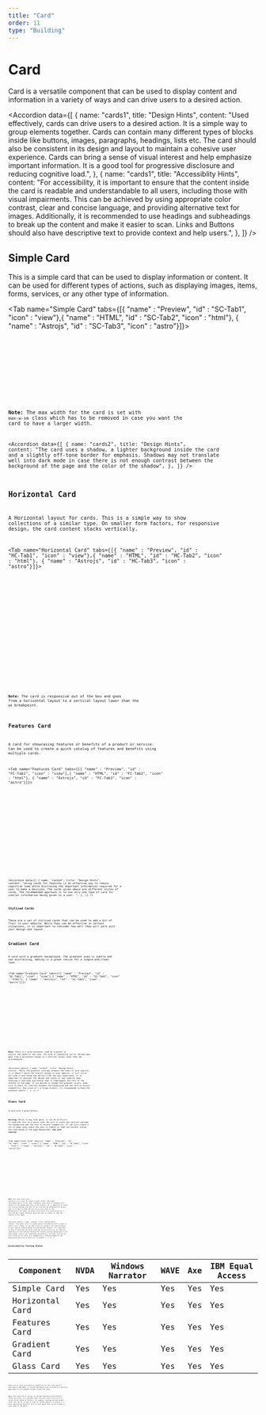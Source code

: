```yaml
---
title: "Card"
order: 11
type: "Building"
---
```



# Card

Card is a versatile component that can be used to display content and information in a variety of ways and can drive users to a desired action.

<Accordion
  data={[
    {
      name: "cards1",
      title: "Design Hints",
      content:
        "Used effectively, cards can drive users to a desired action. It is a simple way to group elements together. Cards can contain many different types of blocks inside like buttons, images, paragraphs, headings, lists etc. The card should also be consistent in its design and layout to maintain a cohesive user experience. Cards can bring a sense of visual interest and help emphasize important information. It is a good tool for progressive disclosure and reducing cognitive load.",
    },
    {
      name: "cards1",
      title: "Accessiblity Hints",
      content:
        "For accessibility, it is important to ensure that the content inside the card is readable and understandable to all users, including those with visual impairments. This can be achieved by using appropriate color contrast, clear and concise language, and providing alternative text for images. Additionally, it is recommended to use headings and subheadings to break up the content and make it easier to scan. Links and Buttons should also have descriptive text to provide context and help users.",
    },
  ]}
/>

## Simple Card

This is a simple card that can be used to display information or content. It can be used for different types of actions, such as displaying images, items, forms, services, or any other type of information.

<Tab name="Simple Card" tabs={[{ "name" : "Preview", "id" : "SC-Tab1", "icon" : "view"},{ "name" : "HTML", "id" : "SC-Tab2", "icon" : "html"}, { "name" : "Astrojs", "id" : "SC-Tab3", "icon" : "astro"}]}>

<section
  id="SC-Tab1-panel"
  aria-labelledby="SC-Tab1"
  role="tabpanel"
  data-role="tabpanel">
  <div class="grid p-6 justify-center">
    <SimpleCard />
  </div>
</section>

<section id ="SC-Tab2-panel" role="tabpanel" data-role="tabpanel" aria-labelledby="SC-Tab2" class="hidden">

<Code
  code={SimpleCardCode}
  lang="html"
  wrap="true"
  data-pagefind-ignore
/>

</section>

<section id ="SC-Tab3-panel" role="tabpanel" data-role="tabpanel" aria-labelledby="SC-Tab3" class="hidden">

<Code
  code={SimpleCardCodeAstro}
  lang="astro"
  title="SimpleCard.astro"
  wrap="true"
  data-pagefind-ignore
/>

</section>

</Tab>

**Note:** The max width for the card is set with `max-w-sm` class which has to be removed in case you want the card to have a larger width.

<Accordion
  data={[
    {
      name: "cards2",
      title: "Design Hints",
      content:
        "The card uses a shadow, a lighter background inside the card and a slightly off-tone border for emphasis. Shadows may not translate well into dark mode in case there is not enough contrast between the background of the page and the color of the shadow",
    },
  ]}
/>

## Horizontal Card

A Horizontal layout for cards. This is a simple way to show collections of a similar type. On smaller form factors, for responsive design, the card content stacks vertically.

<Tab name="Horizontal Card" tabs={[{ "name" : "Preview", "id" : "HC-Tab1", "icon" : "view"},{ "name" : "HTML", "id" : "HC-Tab2", "icon" : "html"}, { "name" : "Astrojs", "id" : "HC-Tab3", "icon" : "astro"}]}>

<section id ="HC-Tab1-panel" role="tabpanel" data-role="tabpanel" aria-labelledby="HC-Tab1">
<div class="grid  p-6 justify-center">

<HorizontalCard />

</div>
</section>

<section id ="HC-Tab2-panel" role="tabpanel" data-role="tabpanel" aria-labelledby="HC-Tab2" class="hidden">

<Code
  code={HorizontalCardCode}
  lang="html"
  wrap="true"
  data-pagefind-ignore
/>

</section>

<section id ="HC-Tab3-panel" role="tabpanel" data-role="tabpanel" aria-labelledby="HC-Tab3" class="hidden">

<Code
  code={HorizontalCardCodeAstro}
  lang="astro"
  title="HorizontalCard.astro"
  wrap="true"
  data-pagefind-ignore
/>

</section>

</Tab>

**Note:** The card is responsive out of the box and goes from a horizontal layout to a vertical layout lower than the `md` breakpoint.

## Features Card

A card for showcasing features or benefits of a product or service. Can be used to create a quick catalog of features and benefits using multiple cards.

<Tab name="Features Card" tabs={[{ "name" : "Preview", "id" : "FC-Tab1", "icon" : "view"},{ "name" : "HTML", "id" : "FC-Tab2", "icon" : "html"}, { "name" : "Astrojs", "id" : "FC-Tab3", "icon" : "astro"}]}>

<section id ="FC-Tab1-panel" role="tabpanel" data-role="tabpanel" aria-labelledby="FC-Tab1" >
<div class="grid  p-6 ">

<FeaturesCard />

</div>
</section>

<section id ="FC-Tab2-panel" role="tabpanel" data-role="tabpanel" aria-labelledby="FC-Tab2" class="hidden">

<Code
  code={FeaturesCardCode}
  lang="html"
  wrap="true"
  data-pagefind-ignore
/>

</section>

<section id ="FC-Tab3-panel" role="tabpanel" data-role="tabpanel" aria-labelledby="FC-Tab3" class="hidden">

<Code
  code={FeaturesCardCodeAstro}
  lang="astro"
  title="FeaturesCard.astro"
  wrap="true"
  data-pagefind-ignore
/>

</section>

</Tab>

<Accordion
  data={[
    {
      name: "cards4",
      title: "Design Hints",
      content:
        "Using cards for features is an effective way to reduce cognitive load while disclosing the important information required for a user to make a decision. The cards given above are different styles of cards. The recommended approach is to use only one type of card for similar information being given to a user. ",
    },
  ]}
/>

### Stylized Cards

These are a set of stylized cards that can be used to add a bit of flair to your website. While they can be effective in certain situations, it is important to consider how well they will work with your design and layout.

## Gradient Card

A card with a gradient background. The gradient used is subtle and non distracting, making it a great choice for a simple and clean look.

<Tab name="Gradient Card" tabs={[{ "name" : "Preview", "id" : "GC-Tab1", "icon" : "view"},{ "name" : "HTML", "id" : "GC-Tab2", "icon" : "html"}, { "name" : "Astrojs", "id" : "GC-Tab3", "icon" : "astro"}]}>

<section id ="GC-Tab1-panel" role="tabpanel" data-role="tabpanel" aria-labelledby="GC-Tab1">
<div class="grid  p-6 justify-center">

<GradientCard />

</div>
</section>

<section id ="GC-Tab2-panel" role="tabpanel" data-role="tabpanel" aria-labelledby="GC-Tab2" class="hidden">

<Code
  code={GradientCardCode}
  lang="html"
  wrap="true"
  data-pagefind-ignore
/>

</section>

<section id ="GC-Tab3-panel" role="tabpanel" data-role="tabpanel" aria-labelledby="GC-Tab3" class="hidden">

<Code
  code={GradientCardCodeAstro}
  lang="astro"
  title="GradientCard.astro"
  wrap="true"
  data-pagefind-ignore
/>

</section>

</Tab>

**Note:** There is a grid container used as a parent to control the width of the card. The card is responsive out of the box and goes from a horizontal layout to a vertical layout lower than the `md` breakpoint.

<Accordion
  data={[
    {
      name: "cards5",
      title: "Design Hints",
      content:
        "While the gradient card may enhance the looks of your website, if it doesn't match the overall design of your website, it will stick out like a sore thumb and detract from the user experience. It is important to consider the design and layout of your website when choosing a card type and ensure that it complements the rest of the content on the page. If you decide to change the gradient colors, make sure to check for contrast between the background and the text to ensure readability. And since it's a large element, its recommended to keep the gradient subtle.",
    },
  ]}
/>

## Glass Card

A card with a glass effect.

**Warning:** While it may look good, it can be difficult to read the text on a glass card. Be sure to check the contrast between the background and the text to ensure readability. It can also create a lot of edge cases where the user is unable to read the content inside the card based on the page background. **Use with caution.**

<Tab name="Glass Card" tabs={[{ "name" : "Preview", "id" : "GL-Tab1", "icon" : "view"},{ "name" : "HTML", "id" : "GL-Tab2", "icon" : "html"}, { "name" : "Astrojs", "id" : "GL-Tab3", "icon" : "astro"}]}>

<section id ="GL-Tab1-panel" role="tabpanel" data-role="tabpanel" aria-labelledby="GL-Tab1">

<GlassCard />

</section>

<section id ="GL-Tab2-panel" role="tabpanel" data-role="tabpanel" aria-labelledby="GL-Tab2" class="hidden">

<Code
  code={GlassCardCode}
  lang="html"
  wrap="true"
  data-pagefind-ignore
/>

</section>

<section id ="GL-Tab3-panel" role="tabpanel" data-role="tabpanel" aria-labelledby="GL-Tab3" class="hidden">

<Code
  code={GlassCardCodeAstro}
  lang="astro"
  title="GlassCard.astro"
  wrap="true"
  data-pagefind-ignore
/>

</section>

</Tab>

**Note:** The card itself uses `backdrop-blur-3xl` class to create a glass effect. The glass card maybe easier to use than a gradient card since it automatically adjusts to the background color of the website. It is important to check the contrast between the text on the card and the background to ensure that it is easy to read. If you use `bg-fixed` class on the background of the page, the glass card can be very distracting for a user and may create scenarios where the user is unable to read the content on the page.

<Accordion
  data={[
    {
      name: "cards6",
      title: "Design Hints",
      content:
        "The glass card is a great option for websites with a light or pastel color scheme. It can add a touch of elegance and sophistication to your website without being too distracting. However, it's important to keep in mind that the glass card may not work well for all websites especially if the contrast between the content and the background is not high enough. From a user experience perspective, the glass card can be very tricky to use since it's readability is effected based on the background which can be difficult to predict.",
    },
  ]}
/>

## Accessibility Testing Status

| Component       | NVDA | Windows Narrator | WAVE | Axe | IBM Equal Access |
| --------------- | ---- | ---------------- | ---- | --- | ---------------- |
| Simple Card     | Yes  | Yes              | Yes  | Yes | Yes              |
| Horizontal Card | Yes  | Yes              | Yes  | Yes | Yes              |
| Features Card   | Yes  | Yes              | Yes  | Yes | Yes              |
| Gradient Card   | Yes  | Yes              | Yes  | Yes | Yes              |
| Glass Card      | Yes  | Yes              | Yes  | Yes | Yes              |

There are no clear accessibility guidelines for the cards pattern described by WAI-ARIA, so ravixUI implements basic accessbility patterns applicable to all elements present inside the cards.

While the cards out of the box in ravixUI showcase action buttons inside the cards, it's possible that the card itself can act as an action button based on context, for example, catalogs having product cards that can be clicked to view the product details or genres in a music application having a card for each genre that can be clicked to view songs of the genre.
